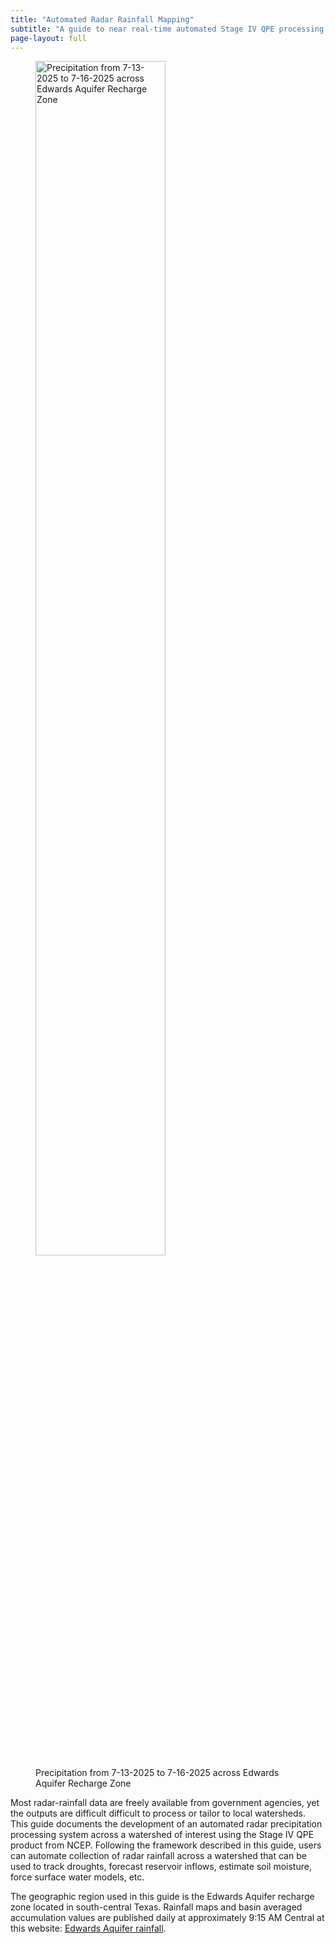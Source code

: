 ```yaml
---
title: "Automated Radar Rainfall Mapping"
subtitle: "A guide to near real-time automated Stage IV QPE processing and mapping"
page-layout: full
---
```


![Precipitation from 7-13-2025 to 7-16-2025 across Edwards Aquifer Recharge Zone](img/rainfall_map2.png){fig-cap="24-hour Stage IV radar precipitation (in.)" width=70% fig-align="center"}

Most radar-rainfall data are freely available from government agencies, yet the outputs are difficult difficult to process or tailor to local watersheds.  This guide  documents the development of an automated radar precipitation processing system across a watershed of interest using the Stage IV QPE product from NCEP.  Following the framework described in this guide, users can automate collection of radar rainfall across a watershed that can be used to track droughts, forecast reservoir inflows, estimate soil moisture, force surface water models, etc.  

The geographic region used in this guide is the Edwards Aquifer recharge zone located in south-central Texas.  Rainfall maps and basin averaged accumulation values are published daily at approximately 9:15 AM Central at this website: [Edwards Aquifer rainfall](https://0198a52d-8079-4ff0-9716-5f6e6c21fb79.share.connect.posit.cloud/).



